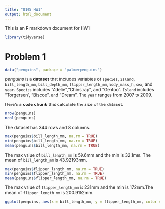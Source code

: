 ```yaml
---
title: "8105 HW1"
output: html_document
---
```


This is an R markdown document for HW1

```r
library(tidyverse)
```

# Problem 1

```r
data("penguins", package = "palmerpenguins")
```

_penguins _ is a **dataset** that includes variables of `species`, `island`, `bill_length_mm`, `bill_depth_mm`, `flipper_length_mm`, `body_mass_h`, `sex`, and `year`. `Species` includes "Adelie","Chinstrap", and "Gentoo". `Island` includes "Torgersen", "Biscoe", and "Dream". The    `year` ranges from 2007 to 2009. 

Here's a **code chunk** that calculate the size of the dataset.  

```r
nrow(penguins)
ncol(penguins)
```
The dataset has 344 rows and 8 columns. 

```r
max(penguins$bill_length_mm, na.rm = TRUE)
min(penguins$bill_length_mm, na.rm = TRUE)
mean(penguins$bill_length_mm, na.rm = TRUE)
```

The max value of `bill_length_mm` is 59.6mm and the min is 32.1mm. The mean of `bill_length_mm` is 43.92193mm.

```r
max(penguins$flipper_length_mm, na.rm = TRUE)
min(penguins$flipper_length_mm, na.rm = TRUE)
mean(penguins$flipper_length_mm, na.rm = TRUE)
```

The max value of `flipper_length_mm` is 231mm and the min is 172mm.The mean of `flipper_length_mm` is 200.9152mm. 

```r
ggplot(penguins, aes(x = bill_length_mm, y = flipper_length_mm, color = species)) + geom_point()
```